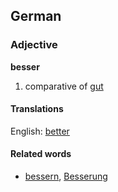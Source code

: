 ==German==
===Adjective===
'''besser'''

# comparative of [[gut]]

====Translations====
English: [[better]]

====Related words====
* [[bessern]], [[Besserung]]